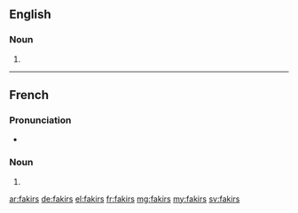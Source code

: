 ==English==

===Noun===
{{head|en|plural}}

# {{plural of|fakir|lang=en|nocat=1}}

----

==French==

===Pronunciation===
* {{IPA|/fakiʁ/|lang=fr}}

===Noun===
{{head|fr|plural}} {{m-p}}

# {{plural of|fakir|lang=fr|nocat=1}}

[[ar:fakirs]]
[[de:fakirs]]
[[el:fakirs]]
[[fr:fakirs]]
[[mg:fakirs]]
[[my:fakirs]]
[[sv:fakirs]]